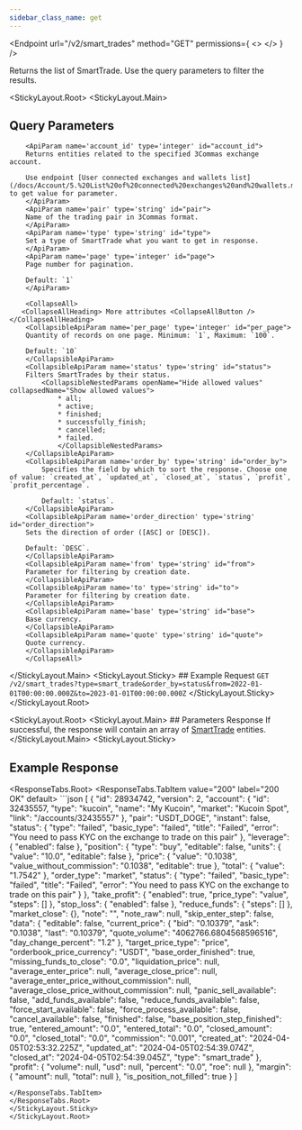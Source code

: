 ```yaml
---
sidebar_class_name: get
---
```


<Endpoint
  url="/v2/smart_trades"
  method="GET"
  permissions={
    <>
      <Permission title="Permission" description="SMART_TRADES_READ" />
      <Permission title="Security" description="SIGNED" />
    </>
  }
/>

Returns the list of SmartTrade. Use the query parameters to filter the results.

<StickyLayout.Root>
   <StickyLayout.Main>
   ## Query Parameters
        <ApiParam name='account_id' type='integer' id="account_id">
        Returns entities related to the specified 3Commas exchange account.

        Use endpoint [User connected exchanges and wallets list](/docs/Account/5.%20List%20of%20connected%20exchanges%20and%20wallets.mdx) to get value for parameter.
        </ApiParam>
        <ApiParam name='pair' type='string' id="pair">
        Name of the trading pair in 3Commas format.
        </ApiParam>
        <ApiParam name='type' type='string' id="type">
        Set a type of SmartTrade what you want to get in response.
        </ApiParam>
        <ApiParam name='page' type='integer' id="page">
        Page number for pagination.

        Default: `1`
        </ApiParam>

        <CollapseAll>
       <CollapseAllHeading> More attributes <CollapseAllButton /> </CollapseAllHeading>
        <CollapsibleApiParam name='per_page' type='integer' id="per_page">
        Quantity of records on one page. Minimum: `1`, Maximum: `100`.

        Default: `10`
        </CollapsibleApiParam>
        <CollapsibleApiParam name='status' type='string' id="status">
        Filters SmartTrades by their status.
            <CollapsibleNestedParams openName="Hide allowed values" collapsedName="Show allowed values">
                * all;
                * active;
                * finished;
                * successfully_finish;
                * cancelled;
                * failed.
                </CollapsibleNestedParams>
        </CollapsibleApiParam>
        <CollapsibleApiParam name='order_by' type='string' id="order_by">
            Specifies the field by which to sort the response. Choose one of value: `created_at`, `updated_at`, `closed_at`, `status`, `profit`, `profit_percentage`. 

            Default: `status`.
        </CollapsibleApiParam>
        <CollapsibleApiParam name='order_direction' type='string' id="order_direction">
        Sets the direction of order ([ASC] or [DESC]).

        Default: `DESC`.
        </CollapsibleApiParam>
        <CollapsibleApiParam name='from' type='string' id="from">
        Parameter for filtering by creation date.
        </CollapsibleApiParam>
        <CollapsibleApiParam name='to' type='string' id="to">
        Parameter for filtering by creation date.
        </CollapsibleApiParam>
        <CollapsibleApiParam name='base' type='string' id="base">
        Base currency.
        </CollapsibleApiParam>
        <CollapsibleApiParam name='quote' type='string' id="quote">
        Quote currency.
        </CollapsibleApiParam>
        </CollapseAll>
</StickyLayout.Main>
<StickyLayout.Sticky>
    ## Example Request
    ```
    GET /v2/smart_trades?type=smart_trade&order_by=status&from=2022-01-01T00:00:00.000Z&to=2023-01-01T00:00:00.000Z
    ```
</StickyLayout.Sticky>
</StickyLayout.Root>


<StickyLayout.Root>
    <StickyLayout.Main>
        ## Parameters Response 
        If successful, the response will contain an array of [SmartTrade](0.%20SmartTrade%20entity.mdx) entities.
    </StickyLayout.Main>
    <StickyLayout.Sticky>
## Example Response
<ResponseTabs.Root>
<ResponseTabs.TabItem value="200" label="200 OK" default>
        ```json
[
    {
        "id": 28934742,
        "version": 2,
        "account": {
            "id": 32435557,
            "type": "kucoin",
            "name": "My Kucoin",
            "market": "Kucoin Spot",
            "link": "/accounts/32435557"
        },
        "pair": "USDT_DOGE",
        "instant": false,
        "status": {
            "type": "failed",
            "basic_type": "failed",
            "title": "Failed",
            "error": "You need to pass KYC on the exchange to trade on this pair"
        },
        "leverage": {
            "enabled": false
        },
        "position": {
            "type": "buy",
            "editable": false,
            "units": {
                "value": "10.0",
                "editable": false
            },
            "price": {
                "value": "0.1038",
                "value_without_commission": "0.1038",
                "editable": true
            },
            "total": {
                "value": "1.7542"
            },
            "order_type": "market",
            "status": {
                "type": "failed",
                "basic_type": "failed",
                "title": "Failed",
                "error": "You need to pass KYC on the exchange to trade on this pair"
            }
        },
        "take_profit": {
            "enabled": true,
            "price_type": "value",
            "steps": []
        },
        "stop_loss": {
            "enabled": false
        },
        "reduce_funds": {
            "steps": []
        },
        "market_close": {},
        "note": "",
        "note_raw": null,
        "skip_enter_step": false,
        "data": {
            "editable": false,
            "current_price": {
                "bid": "0.10379",
                "ask": "0.1038",
                "last": "0.10379",
                "quote_volume": "4062766.6804568596516",
                "day_change_percent": "1.2"
            },
            "target_price_type": "price",
            "orderbook_price_currency": "USDT",
            "base_order_finished": true,
            "missing_funds_to_close": "0.0",
            "liquidation_price": null,
            "average_enter_price": null,
            "average_close_price": null,
            "average_enter_price_without_commission": null,
            "average_close_price_without_commission": null,
            "panic_sell_available": false,
            "add_funds_available": false,
            "reduce_funds_available": false,
            "force_start_available": false,
            "force_process_available": false,
            "cancel_available": false,
            "finished": false,
            "base_position_step_finished": true,
            "entered_amount": "0.0",
            "entered_total": "0.0",
            "closed_amount": "0.0",
            "closed_total": "0.0",
            "commission": "0.001",
            "created_at": "2024-04-05T02:53:32.225Z",
            "updated_at": "2024-04-05T02:54:39.074Z",
            "closed_at": "2024-04-05T02:54:39.045Z",
            "type": "smart_trade"
        },
        "profit": {
            "volume": null,
            "usd": null,
            "percent": "0.0",
            "roe": null
        },
        "margin": {
            "amount": null,
            "total": null
        },
        "is_position_not_filled": true
    }
]
```
</ResponseTabs.TabItem>
</ResponseTabs.Root>
</StickyLayout.Sticky>
</StickyLayout.Root>
